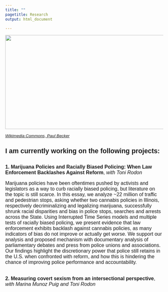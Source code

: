 ---
title: ""
pagetitle: Research
output: html_document

---

<img loading="lazy" src= "files/BLM3.jpg" width="1004" height="300">
<p style="font-family: Helvetica, sans-serif; font-size:10pt; font-style:Helvetica"> _[Wikimedia Commons, Paul Becker](https://commons.wikimedia.org/wiki/File:George_Floyd_Protest,_Columbus_%28May_30th%29_George_Floyd_Protest,_Columbus_%28May_30th%29_IMG_2012_%2849954069361%29.jpg)_ </p>

##
##

<p style="font-family: Helvetica, sans-serif; font-size:16pt; font-style:Helvetica"> **I am currently working on the following projects:** </p>

##
##

<font style="font-family: Helvetica, sans-serif; font-size:12pt">

**1. Marijuana Policies and Racially Biased Policing: When Law Enforcement Backlashes Against Reform**, _with Toni Rodon_

Marijuana policies have been oftentimes pushed by activists and legislators as a way to curb racially biased policing, but literature on the topic is still scarce. In this essay, we analyze ~22 million of traffic and pedestrian stops, asking whether two cannabis policies in Illinois, respectively decriminalizing and legalizing marijuana, successfully shrunk racial disparities and bias in police stops, searches and arrests across the State. Using Interrupted Time Series models and multiple tests of racially biased policing, we present evidence that law enforcement exhibits backlash against cannabis policies, as many indicators of bias do not improve or actually get worse. We support our analysis and proposed mechanism with documentary analysis of parliamentary debates and press from police unions and associations. Our findings highlight the discretionary power that police still retains in the U.S. when confronted with reform, and how this is hindering the chance of improving police performance and accountability.

##
##

**2. Measuring covert sexism from an intersectional perspective**, _with Marina Munoz Puig and Toni Rodon_

</font>


